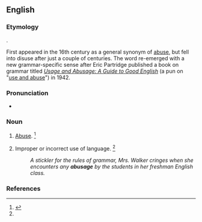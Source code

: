 ==English==

===Etymology===
{{suf|en|abuse|age}}.

First appeared in the 16th century as a general synonym of [[abuse]], but fell into disuse after just a couple of centuries. The word re-emerged with a new grammar-specific sense after Eric Partridge published a book on grammar titled ''[[w:Usage and Abusage|Usage and Abusage: A Guide to Good English]]'' (a pun on "[[use and abuse]]") in 1942.

===Pronunciation===
* {{IPA|en|/əˈbjuːsɪd͡ʒ/}}

===Noun===
{{en-noun|~}}

# {{lb|en|obsolete}} [[abuse|Abuse]]. {{defdate|Attested from the mid 16<sup>th</sup> century until the mid 17<sup>th</sup> century.}}<ref name=SOED>{{R:SOED5|page=10}}</ref>
# Improper or incorrect use of language. {{defdate|First attested in the mid 20th century.}}<ref name=SOED/>
#: ''A stickler for the rules of grammar, Mrs. Walker cringes when she encounters any '''abusage''' by the students in her freshman English class.''

===References===
<references/>